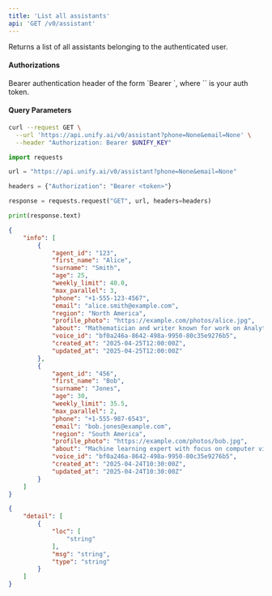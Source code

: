 ```yaml
---
title: 'List all assistants'
api: 'GET /v0/assistant'
---
```

Returns a list of all assistants belonging to the authenticated user.

#### Authorizations

<ParamField header="Authorization" type="string" required="true">
  Bearer authentication header of the form `Bearer <token>`, where `<token>` is your auth token.
</ParamField>

#### Query Parameters

<ParamField query="phone" type="string | null" >

</ParamField>

<ParamField query="email" type="string | null" >

</ParamField>

<RequestExample>

```bash cURL
curl --request GET \
  --url 'https://api.unify.ai/v0/assistant?phone=None&email=None' \
  --header "Authorization: Bearer $UNIFY_KEY"
```

```python Python
import requests

url = "https://api.unify.ai/v0/assistant?phone=None&email=None"

headers = {"Authorization": "Bearer <token>"}

response = requests.request("GET", url, headers=headers)

print(response.text)
```

</RequestExample>
<ResponseExample>

```json 200
{
    "info": [
        {
            "agent_id": "123",
            "first_name": "Alice",
            "surname": "Smith",
            "age": 25,
            "weekly_limit": 40.0,
            "max_parallel": 3,
            "phone": "+1-555-123-4567",
            "email": "alice.smith@example.com",
            "region": "North America",
            "profile_photo": "https://example.com/photos/alice.jpg",
            "about": "Mathematician and writer known for work on Analytical Engine",
            "voice_id": "bf0a246a-8642-498a-9950-80c35e9276b5",
            "created_at": "2025-04-25T12:00:00Z",
            "updated_at": "2025-04-25T12:00:00Z"
        },
        {
            "agent_id": "456",
            "first_name": "Bob",
            "surname": "Jones",
            "age": 30,
            "weekly_limit": 35.5,
            "max_parallel": 2,
            "phone": "+1-555-987-6543",
            "email": "bob.jones@example.com",
            "region": "South America",
            "profile_photo": "https://example.com/photos/bob.jpg",
            "about": "Machine learning expert with focus on computer vision",
            "voice_id": "bf0a246a-8642-498a-9950-80c35e9276b5",
            "created_at": "2025-04-24T10:30:00Z",
            "updated_at": "2025-04-24T10:30:00Z"
        }
    ]
}
```

```json 422
{
    "detail": [
        {
            "loc": [
                "string"
            ],
            "msg": "string",
            "type": "string"
        }
    ]
}
```

</ResponseExample>
